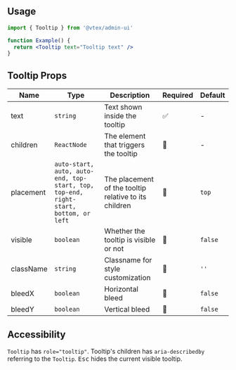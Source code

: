 
<Section>

## Usage

```jsx isStatic
import { Tooltip } from '@vtex/admin-ui'

function Example() {
  return <Tooltip text="Tooltip text" />
}
```

</Section>

<Section>

## Tooltip Props

| Name      | Type                                                                                | Description                                           | Required | Default |
| --------- | ----------------------------------------------------------------------------------- | ----------------------------------------------------- | -------- | ------- |
| text      | `string`                                                                            | Text shown inside the tooltip                         | ✅       | -       |
| children  | `ReactNode`                                                                         | The element that triggers the tooltip                 | 🚫       | -       |
| placement | `auto-start, auto, auto-end, top-start, top, top-end, right-start, bottom, or left` | The placement of the tooltip relative to its children | 🚫       | `top`   |
| visible   | `boolean`                                                                           | Whether the tooltip is visible or not                 | 🚫       | `false` |
| className | `string`                                                                            | Classname for style customization                     | 🚫       | `''`    |
| bleedX    | `boolean`                                                                           | Horizontal bleed                                      | 🚫       | `false` |
| bleedY    | `boolean`                                                                           | Vertical bleed                                        | 🚫       | `false` |

</Section>

<Section direction="row">

## Accessibility

<OrderedList>
  <OrderedListItem><code>Tooltip</code> has <code>role="tooltip"</code>.</OrderedListItem>
  <OrderedListItem>
    Tooltip's children has <code>aria-describedby</code> referring to the <code>Tooltip</code>.
  </OrderedListItem>
  <OrderedListItem>
    <kbd>Esc</kbd> hides the current visible tooltip.
  </OrderedListItem>
</OrderedList>

</Section>
